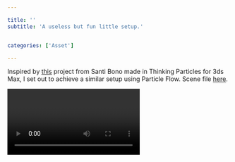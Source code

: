 ```yaml
---

title: ''
subtitle: 'A useless but fun little setup.'


categories: ['Asset']

---
```





Inspired by [this](https://vimeo.com/86046989) project from Santi Bono made in Thinking Particles for 3ds Max, I set out to achieve a similar setup using Particle Flow. Scene file [here](https://www.dropbox.com/s/eyr1kgpdes8grig/hhx_Play_Bot.zip?dl=1).

<Video source="https://www.youtube.com/embed/1LT7F-ANs5w?rel=0" ratio='56.25' />






<!-- I have been pretty busy at work lately and haven’t had much time to do any personal stuff, until now! Presenting Play Bot, a fun little Particle Flow RnD project.


The idea came when I saw this <a class="link link--loud-simple" href="https://vimeo.com/86046989">Thinking Particles RnD</a> from Santi Bono a few months back. I was curious to see how one could achieve a similar behavior using Particle Flow. The main behavior was quickly achieved after I looked at <a class="link link--loud-simple" href="http://www.andvfx.com/1511/ball-compensation/">this post</a> from Eloi Andaluz. After that it’s about adding to the basic script to have the tracking effect.


After the script was done, I decided to add a personal touch and designed and modeled the little robot.


As always you can <a class="link link--loud-simple" href="https://www.dropbox.com/s/z52tx6izowcitci/Play%20Bot%20%28hhx%29.zip?dl=0">download</a> the scene if you want to play with it. -->